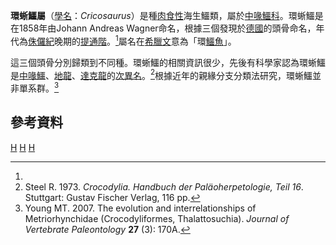 {{Automatic taxobox
| taxon = Cricosaurus
| authority = [[Johann_Andreas_Wagner|Wagner]], 1858 <ref name="Wagner, 1858">Wagner A. 1858. Zur Kenntniss der Sauier aus den lithographischen Schiefen. ''Abhandlungen der Mathemat.-Physikalischen Classe der Königlich Bayerischen Akademie der Wissenschaften'' '''8''': 415-528.</ref>
|fossil_range = {{Fossil range|160|145}}
| type_species = '''''Cricosaurus elegans'''''
| type_species_authority = (Wagner, 1852)
|subdivision_ranks = [[種|種]]
| subdivision =
* ''C. albersdoerferi'' {{small|Sachs et al., 2021}}
* ''C. araucanensis'' {{small|Gasparini & Dellapé 1976}}
* ''C. bambergensis'' {{small|Sachs ''et al.'' 2019}}
* ''C. elegans'' {{small|Wagner 1852 ([[Type_species|type]])}}
* ''C. gracilis'' {{small|Philips 1871}}
* ''C. lithographicus'' {{small|Herrera ''et al.'' 2013<ref>{{Cite journal|authors=Yanina Herrera, Zulma Gasparini and Marta S. Fernández |year=2013 |title=A new Patagonian species of ''Cricosaurus'' (Crocodyliformes, Thalattosuchia): first evidence of ''Cricosaurus'' in Middle–Upper Tithonian lithographic limestone from Gondwana |journal=Palaeontology |volume=56 |issue=3 |pages=663–678 |doi=10.1111/pala.12010 }}</ref>}}
* ''C. macrospondylus'' {{small|Koken 1883}}
* ''C. saltillense'' {{small|Buchy ''et al.'' 2006}}
* ''C. schroederi'' {{small|Kuhn 1936}}
* ''C. suevicus'' {{small|Fraas 1901}}
* ''C. vignaudi'' {{small|Frey ''et al.'' 2002}}
|synonyms =
*'''安那里奥鳄属 ''Enaliosuchus''''' {{small|Koken 1883<ref name="Koken, 1883">Koken E. 1883. Die Reptilien der norddeutschen unteren Kreide. ''Zeitschrift der deutschen Geologischen Gesellschaft'' '''35''': 735-827.</ref>}}
}}

'''環蜥鱷屬'''（[[學名|學名]]：''Cricosaurus''）是種[[肉食性|肉食性]]海生鱷類，屬於[[中喙鱷科|中喙鱷科]]。環蜥鱷是在1858年由Johann Andreas Wagner命名，根據三個發現於[[德國|德國]]的頭骨命名，年代為[[侏儸紀|侏儸紀]]晚期的[[提通階|提通階]]。<ref name="Wagner, 1858"/>屬名在[[希臘文|希臘文]]意為「環[[鱷魚|鱷魚]]」。

這三個頭骨分別歸類到不同種。環蜥鱷的相關資訊很少，先後有科學家認為環蜥鱷是[[中喙鱷|中喙鱷]]、[[地龍_(爬蟲類)|地龍]]、[[達克龍|達克龍]]的[[次異名|次異名]]。<ref name="Steel, 1973">Steel R. 1973. ''Crocodylia. Handbuch der Paläoherpetologie, Teil 16''. Stuttgart: Gustav Fischer Verlag, 116 pp.</ref>根據近年的親緣分支分類法研究，環蜥鱷並非單系群。<ref name="Young, 2007">Young MT. 2007. The evolution and interrelationships of Metriorhynchidae (Crocodyliformes, Thalattosuchia). ''Journal of Vertebrate Paleontology'' '''27''' (3): 170A.</ref> 

== 參考資料 ==
{{Reflist}}
{{海鱷亞目}}
{{Taxonbar}}
{{Paleo-reptile-stub}}
{{Crocodilia-stub}}

[[Category:侏羅紀鱷形類|H]]
[[Category:海鱷亞目|H]]
[[Category:1858年描述的分类群|H]]
